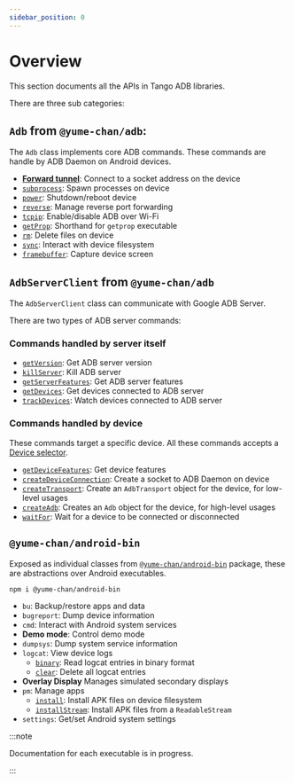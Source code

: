 ```yaml
---
sidebar_position: 0
---
```


# Overview

This section documents all the APIs in Tango ADB libraries.

There are three sub categories:

## `Adb` from `@yume-chan/adb`:

The `Adb` class implements core ADB commands. These commands are handle by ADB Daemon on Android devices.

* [**Forward tunnel**](./adb/socket.mdx#forward-tunnel): Connect to a socket address on the device
* [`subprocess`](./adb/subprocess/index.mdx): Spawn processes on device
* [`power`](./adb/power.mdx): Shutdown/reboot device
* [`reverse`](./adb/reverse/index.mdx): Manage reverse port forwarding
* [`tcpip`](./adb/tcpip.mdx): Enable/disable ADB over Wi-Fi
* [`getProp`](./adb/get-prop.mdx): Shorthand for `getprop` executable
* [`rm`](./adb/rm.md): Delete files on device
* [`sync`](./adb/sync/index.mdx): Interact with device filesystem
* [`framebuffer`](./adb/framebuffer.mdx): Capture device screen

## `AdbServerClient` from `@yume-chan/adb`

The `AdbServerClient` class can communicate with Google ADB Server.

There are two types of ADB server commands:

### Commands handled by server itself

* [`getVersion`](./server/get-version.mdx): Get ADB server version
* [`killServer`](./server/kill-server.mdx): Kill ADB server
* [`getServerFeatures`](./server/get-server-features.mdx): Get ADB server features
* [`getDevices`](./server/get-devices.mdx): Get devices connected to ADB server
* [`trackDevices`](./server/track-devices.mdx): Watch devices connected to ADB server

### Commands handled by device

These commands target a specific device. All these commands accepts a [Device selector](./server/selector.mdx).

* [`getDeviceFeatures`](./server/get-device-features.mdx): Get device features
* [`createDeviceConnection`](./server/create-device-connection.mdx): Create a socket to ADB Daemon on device
* [`createTransport`](./server/create-transport.mdx): Create an `AdbTransport` object for the device, for low-level usages
* [`createAdb`](./server/create-adb.mdx): Creates an `Adb` object for the device, for high-level usages
* [`waitFor`](./server/wait-for.mdx): Wait for a device to be connected or disconnected

## `@yume-chan/android-bin`

Exposed as individual classes from [`@yume-chan/android-bin`](https://www.npmjs.com/package/@yume-chan/android-bin) package, these are abstractions over Android executables.

```sh npm2yarn
npm i @yume-chan/android-bin
```

* `bu`: Backup/restore apps and data
* `bugreport`: Dump device information
* `cmd`: Interact with Android system services
* **Demo mode**: Control demo mode
* `dumpsys`: Dump system service information
* `logcat`: View device logs
    * [`binary`](./bin/logcat/binary.mdx): Read logcat entries in binary format
    * [`clear`](./bin/logcat/clear.mdx): Delete all logcat entries
* **Overlay Display** Manages simulated secondary displays
* `pm`: Manage apps
    * [`install`](./bin/pm/install.mdx): Install APK files on device filesystem
    * [`installStream`](./bin/pm/install-stream.mdx): Install APK files from a `ReadableStream`
* `settings`: Get/set Android system settings

:::note

Documentation for each executable is in progress.

:::
